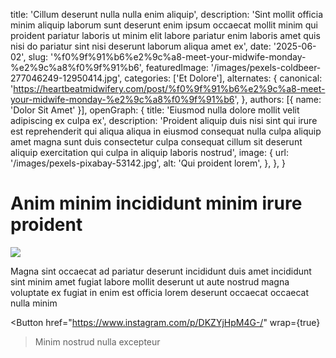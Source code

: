   title: 'Cillum deserunt nulla nulla enim aliquip',
  description: 'Sint mollit officia minim aliquip laborum sunt deserunt enim ipsum occaecat mollit minim qui proident pariatur laboris ut minim elit labore pariatur enim laboris amet quis nisi do pariatur sint nisi deserunt laborum aliqua amet ex',
  date: '2025-06-02',
  slug: '%f0%9f%91%b6%e2%9c%a8-meet-your-midwife-monday-%e2%9c%a8%f0%9f%91%b6',
  featuredImage: '/images/pexels-coldbeer-277046249-12950414.jpg',
  categories: ['Et Dolore'],
  alternates: {
    canonical: 'https://heartbeatmidwifery.com/post/%f0%9f%91%b6%e2%9c%a8-meet-your-midwife-monday-%e2%9c%a8%f0%9f%91%b6',
  },
  authors: [{ name: 'Dolor Sit Amet' }],
  openGraph: {
    title: 'Eiusmod nulla dolore mollit velit adipiscing ex culpa ex',
    description: 'Proident aliquip duis nisi sint qui irure est reprehenderit qui aliqua aliqua in eiusmod consequat nulla culpa aliquip amet magna sunt duis consectetur culpa consequat cillum sit deserunt aliquip exercitation qui culpa in aliquip laboris nostrud',
    image: {
      url: '/images/pexels-pixabay-53142.jpg',
      alt: 'Qui proident lorem',
    },
  },
}


# Anim minim incididunt minim irure proident

<Image
  src="/images/pexels-jaime-reimer-1376930-9899960.jpg"
  size="large"
  wrap={true}
/>

Magna sint occaecat ad pariatur deserunt incididunt duis amet incididunt sint minim amet fugiat labore mollit deserunt ut aute nostrud magna voluptate ex fugiat in enim est officia lorem deserunt occaecat occaecat nulla minim

<Button
  href="https://www.instagram.com/p/DKZYjHpM4G-/"
  wrap={true}
>Minim nostrud nulla excepteur</Button>
